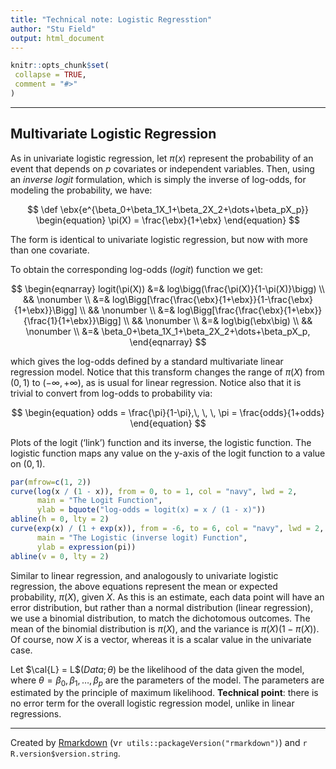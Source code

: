 ```yaml
---
title: "Technical note: Logistic Regresstion"
author: "Stu Field"
output: html_document
---
```


```r
knitr::opts_chunk$set(
 collapse = TRUE,
 comment = "#>"
)
```


---------


## Multivariate Logistic Regression

As in univariate logistic regression, let $\pi(x)$ represent the
probability of an event that depends on $p$ covariates or independent
variables. Then, using an *inverse logit* formulation, which is simply
the inverse of log-odds, for modeling the probability, we have:

$$
\def \ebx{e^{\beta_0+\beta_1X_1+\beta_2X_2+\dots+\beta_pX_p}}
\begin{equation}
	\pi(X) = \frac{\ebx}{1+\ebx}
\end{equation}
$$

The form is identical to univariate logistic regression, but now
with more than one covariate.

To obtain the corresponding log-odds (*logit*) function we get:

$$
\begin{eqnarray}
	logit(\pi(X))	&=& log\bigg(\frac{\pi(X)}{1-\pi(X)}\bigg) \\
						&& \nonumber \\
						&=& log\Bigg[\frac{\frac{\ebx}{1+\ebx}}{1-\frac{\ebx}{1+\ebx}}\Bigg] \\
						&& \nonumber \\
						&=& log\Bigg[\frac{\frac{\ebx}{1+\ebx}}{\frac{1}{1+\ebx}}\Bigg] \\
						&& \nonumber \\
						&=& log\big(\ebx\big) \\
						&& \nonumber \\
						&=& \beta_0+\beta_1X_1+\beta_2X_2+\dots+\beta_pX_p,
\end{eqnarray}
$$

which gives the log-odds defined by a standard multivariate linear
regression model. Notice that this transform changes the range of
$\pi(X)$ from $(0,1)$ to $(-\infty, +\infty)$, as is usual for linear
regression. Notice also that it is trivial to convert from log-odds
to probability via:

$$
\begin{equation}
	odds = \frac{\pi}{1-\pi},\, \, \, \pi = \frac{odds}{1+odds}
\end{equation}
$$

Plots of the logit ('link') function and its inverse, the logistic function.
The logistic function maps any value on the y-axis of the logit function
to a value on $(0, 1)$.

```r
par(mfrow=c(1, 2))
curve(log(x / (1 - x)), from = 0, to = 1, col = "navy", lwd = 2,
      main = "The Logit Function",
      ylab = bquote("log-odds = logit(x) = x / (1 - x)"))
abline(h = 0, lty = 2)
curve(exp(x) / (1 + exp(x)), from = -6, to = 6, col = "navy", lwd = 2,
      main = "The Logistic (inverse logit) Function",
      ylab = expression(pi))
abline(v = 0, lty = 2)
```


Similar to linear regression, and analogously to univariate logistic
regression, the above equations represent the mean or expected probability,
$\pi(X)$, given $X$.
As this is an estimate, each data point will have an error distribution,
but rather than a normal distribution (linear regression), we use a
binomial distribution, to match the dichotomous outcomes. The mean of
the binomial distribution is $\pi(X)$, and the variance is $\pi(X)(1-\pi(X))$.
Of course, now $X$ is a vector, whereas it is a scalar value in
the univariate case.

Let $\cal{L} = L$$(Data; \theta)$ be the likelihood of the data given
the model, where $\theta = {\beta_0, \beta_1,\dots,\beta_p}$ are the
parameters of the model. The parameters are estimated by the principle
of maximum likelihood. **Technical point**: there is no error term for
the overall logistic regression model, unlike in linear regressions.


------

Created by [Rmarkdown](https://github.com/rstudio/rmarkdown)
(v`r utils::packageVersion("rmarkdown")`) and `r R.version$version.string`.
